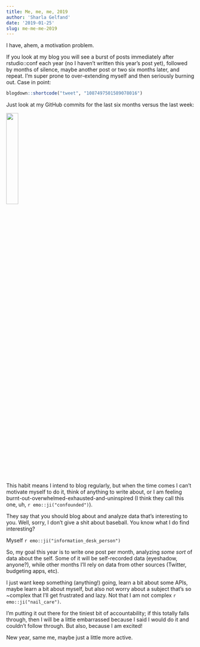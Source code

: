 ```yaml
---
title: Me, me, me, 2019
author: 'Sharla Gelfand'
date: '2019-01-25'
slug: me-me-me-2019
---
```


I have, ahem, a motivation problem.

If you look at my blog you will see a burst of posts immediately after rstudio::conf each year (no I haven't written this year's post yet), followed by months of silence, maybe another post or two six months later, and repeat. I'm super prone to over-extending myself and then seriously burning out. Case in point:

```r
blogdown::shortcode("tweet", "1087497501589078016")
```

Just look at my GitHub commits for the last six months versus the last week:

![](/images/me-me-me-2019/git-commit.png){width=25%}

This habit means I intend to blog regularly, but when the time comes I can't motivate myself to do it, think of anything to write about, or I am feeling burnt-out-overwhelmed-exhausted-and-uninspired (I think they call this one, uh, `r emo::ji("confounded")`).

They say that you should blog about and analyze data that's interesting to you. Well, sorry, I don't give a shit about baseball. You know what I do find interesting?

Myself `r emo::ji("information_desk_person")`

So, my goal this year is to write one post per month, analyzing *some sort* of data about the self. Some of it will be self-recorded data (eyeshadow, anyone?), while other months I'll rely on data from other sources (Twitter, budgeting apps, etc).

I just want keep something (anything!) going, learn a bit about some APIs, maybe learn a bit about myself, but also not worry about a subject that's so ~complex that I'll get frustrated and lazy. Not that I am not complex `r emo::ji("nail_care")`.

I'm putting it out there for the tiniest bit of accountability; if this totally falls through, then I will be a little embarrassed because I said I would do it and couldn't follow through. But also, because I am excited!

New year, same me, maybe just a little more active.